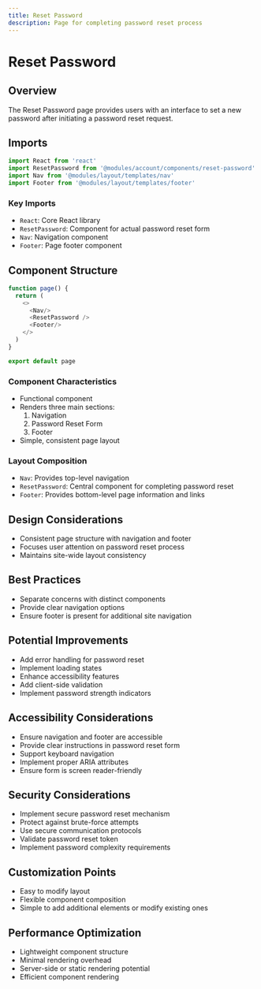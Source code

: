 ```yaml
---
title: Reset Password
description: Page for completing password reset process
---
```


# Reset Password

## Overview

The Reset Password page provides users with an interface to set a new password after initiating a password reset request.

## Imports

```typescript copy
import React from 'react'
import ResetPassword from '@modules/account/components/reset-password'
import Nav from '@modules/layout/templates/nav'
import Footer from '@modules/layout/templates/footer'
```

### Key Imports
- `React`: Core React library
- `ResetPassword`: Component for actual password reset form
- `Nav`: Navigation component
- `Footer`: Page footer component

## Component Structure

```typescript copy
function page() {
  return (
    <>
      <Nav/>
      <ResetPassword />
      <Footer/>
    </>
  )
}

export default page
```

### Component Characteristics
- Functional component
- Renders three main sections:
  1. Navigation
  2. Password Reset Form
  3. Footer
- Simple, consistent page layout

### Layout Composition
- `Nav`: Provides top-level navigation
- `ResetPassword`: Central component for completing password reset
- `Footer`: Provides bottom-level page information and links

## Design Considerations
- Consistent page structure with navigation and footer
- Focuses user attention on password reset process
- Maintains site-wide layout consistency

## Best Practices
- Separate concerns with distinct components
- Provide clear navigation options
- Ensure footer is present for additional site navigation

## Potential Improvements
- Add error handling for password reset
- Implement loading states
- Enhance accessibility features
- Add client-side validation
- Implement password strength indicators

## Accessibility Considerations
- Ensure navigation and footer are accessible
- Provide clear instructions in password reset form
- Support keyboard navigation
- Implement proper ARIA attributes
- Ensure form is screen reader-friendly

## Security Considerations
- Implement secure password reset mechanism
- Protect against brute-force attempts
- Use secure communication protocols
- Validate password reset token
- Implement password complexity requirements

## Customization Points
- Easy to modify layout
- Flexible component composition
- Simple to add additional elements or modify existing ones

## Performance Optimization
- Lightweight component structure
- Minimal rendering overhead
- Server-side or static rendering potential
- Efficient component rendering